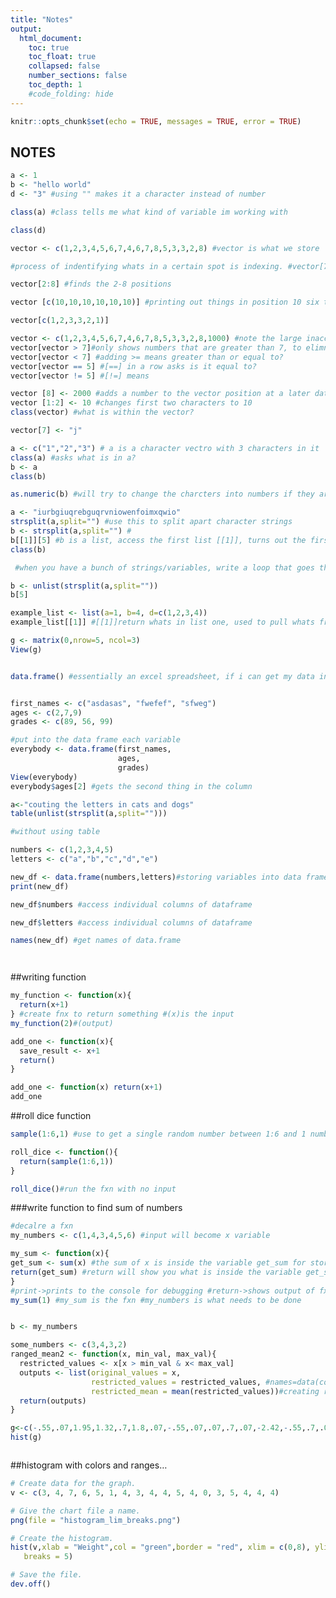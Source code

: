 ```yaml
---
title: "Notes"
output:
  html_document:
    toc: true
    toc_float: true
    collapsed: false
    number_sections: false
    toc_depth: 1
    #code_folding: hide
---
```


```r
knitr::opts_chunk$set(echo = TRUE, messages = TRUE, error = TRUE)
```

## NOTES


```r

a <- 1
b <- "hello world" 
d <- "3" #using "" makes it a character instead of number

class(a) #class tells me what kind of variable im working with

class(d)
```

```r

vector <- c(1,2,3,4,5,6,7,4,6,7,8,5,3,3,2,8) #vector is what we store 

#process of indentifying whats in a certain spot is indexing. #vector[7] shows us what is in the position 8

vector[2:8] #finds the 2-8 positions

vector [c(10,10,10,10,10,10)] #printing out things in position 10 six times

vector[c(1,2,3,3,2,1)]

vector <- c(1,2,3,4,5,6,7,4,6,7,8,5,3,3,2,8,1000) #note the large inaccuarate number
vector[vector > 7]#only shows numbers that are greater than 7, to elimnate the 1000 insert vector[vector < 7]
vector[vector < 7] #adding >= means greater than or equal to? 
vector[vector == 5] #[==] in a row asks is it equal to?
vector[vector != 5] #[!=] means 

vector [8] <- 2000 #adds a number to the vector position at a later date
vector [1:2] <- 10 #changes first two characters to 10
class(vector) #what is within the vector?

vector[7] <- "j" 
```

```r

a <- c("1","2","3") # a is a character vectro with 3 characters in it
class(a) #asks what is in a?
b <- a
class(b)

as.numeric(b) #will try to change the charcters into numbers if they are actually numbers

a <- "iurbgiuqrebguqrvniowenfoimxqwio"
strsplit(a,split="") #use this to split apart character strings
b <- strsplit(a,split="") #
b[[1]][5] #b is a list, access the first list [[1]], turns out the first list is a character vector, [5] access this 5th thing which is a character vector 
class(b)

 #when you have a bunch of strings/variables, write a loop that goes through each string and pulls what you want. vectorized operations does this. if you had paragrahs and you want to see what was in each, strsplit will give you results by each paragraph.

b <- unlist(strsplit(a,split=""))
b[5]

```

```r

example_list <- list(a=1, b=4, d=c(1,2,3,4))
example_list[[1]] #[[1]]return whats in list one, used to pull whats from different lists

g <- matrix(0,nrow=5, ncol=3)
View(g)


data.frame() #essentially an excel spreadsheet, if i can get my data into this format all of r will run. 


first_names <- c("asdasas", "fwefef", "sfweg")
ages <- c(2,7,9)
grades <- c(89, 56, 99)

#put into the data frame each variable
everybody <- data.frame(first_names, 
                        ages, 
                        grades)
View(everybody)
everybody$ages[2] #gets the second thing in the column

```
```r

a<-"couting the letters in cats and dogs"
table(unlist(strsplit(a,split="")))

#without using table

numbers <- c(1,2,3,4,5)
letters <- c("a","b","c","d","e")

new_df <- data.frame(numbers,letters)#storing variables into data frame 
print(new_df)

new_df$numbers #access individual columns of dataframe

new_df$letters #access individual columns of dataframe

names(new_df) #get names of data.frame




```


##writing function

```r

my_function <- function(x){ 
  return(x+1)
} #create fnx to return something #(x)is the input
my_function(2)#(output)

```


```r

add_one <- function(x){
  save_result <- x+1
  return()
}


```

```r

add_one <- function(x) return(x+1)
add_one
```

##roll dice function
```r
sample(1:6,1) #use to get a single random number between 1:6 and 1 number increments

roll_dice <- function(){
  return(sample(1:6,1))
}

roll_dice()#run the fxn with no input

```


###write function to find sum of numbers
```r
#decalre a fxn
my_numbers <- c(1,4,3,4,5,6) #input will become x variable

my_sum <- function(x){
get_sum <- sum(x) #the sum of x is inside the variable get_sum for storage
return(get_sum) #return will show you what is inside the variable get_sum
}
#print->prints to the console for debugging #return->shows output of fxn
my_sum(1) #my_sum is the fxn #my_numbers is what needs to be done


b <- my_numbers

```



```r
some_numbers <- c(3,4,3,2)
ranged_mean2 <- function(x, min_val, max_val){
  restricted_values <- x[x > min_val & x< max_val]
  outputs <- list(original_values = x,
                  restricted_values = restricted_values, #names=data(contents)
                  restricted_mean = mean(restricted_values))#creating restricted values, then placing the mean of those values into it
  return(outputs)
}


```

```r
g<-c(-.55,.07,1.95,1.32,.7,1.8,.07,-.55,.07,.07,.7,.07,-2.42,-.55,.7,.07,.07,.07)
hist(g)



```
##histogram with colors and ranges...
```r

# Create data for the graph.
v <- c(3, 4, 7, 6, 5, 1, 4, 3, 4, 4, 5, 4, 0, 3, 5, 4, 4, 4)

# Give the chart file a name.
png(file = "histogram_lim_breaks.png")

# Create the histogram.
hist(v,xlab = "Weight",col = "green",border = "red", xlim = c(0,8), ylim = c(0,10),
   breaks = 5)

# Save the file.
dev.off()


```